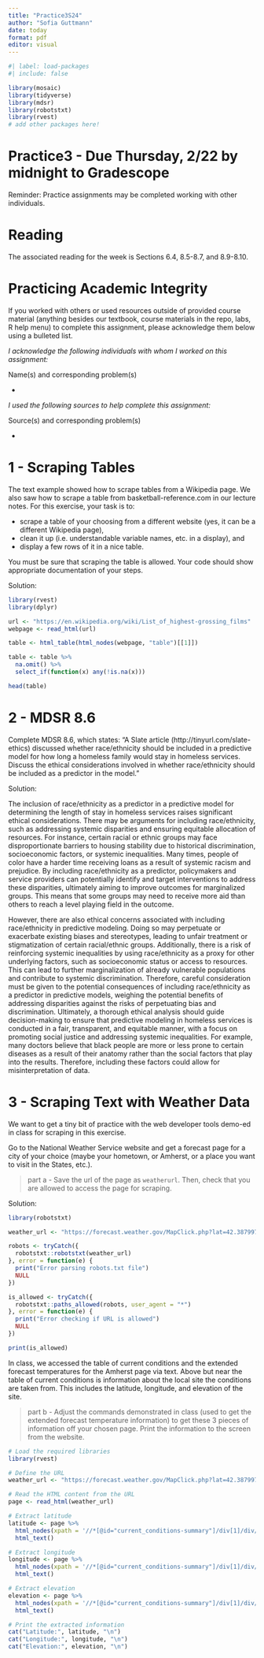 ```yaml
---
title: "Practice3S24"
author: "Sofia Guttmann"
date: today
format: pdf
editor: visual
---
```


```r
#| label: load-packages
#| include: false

library(mosaic)
library(tidyverse)
library(mdsr)
library(robotstxt)
library(rvest)
# add other packages here!
```

# Practice3 - Due Thursday, 2/22 by midnight to Gradescope

Reminder: Practice assignments may be completed working with other individuals.

# Reading

The associated reading for the week is Sections 6.4, 8.5-8.7, and 8.9-8.10.

# Practicing Academic Integrity

If you worked with others or used resources outside of provided course material (anything besides our textbook, course materials in the repo, labs, R help menu) to complete this assignment, please acknowledge them below using a bulleted list.

<!-- ~~~~~~~~~~~~~~~~ YOU MAY BEGIN EDITING BELOW THIS LINE ~~~~~~~~~~~~~~~~ -->

*I acknowledge the following individuals with whom I worked on this assignment:*

Name(s) and corresponding problem(s)

-   

*I used the following sources to help complete this assignment:*

Source(s) and corresponding problem(s)

-   

\newpage

<!-- PROBLEM 1 ---------------------------------------------------------------->

# 1 - Scraping Tables

The text example showed how to scrape tables from a Wikipedia page. We also saw how to scrape a table from basketball-reference.com in our lecture notes. For this exercise, your task is to:

-   scrape a table of your choosing from a different website (yes, it can be a different Wikipedia page),
-   clean it up (i.e. understandable variable names, etc. in a display), and
-   display a few rows of it in a nice table.

You must be sure that scraping the table is allowed. Your code should show appropriate documentation of your steps.

Solution:

```r
library(rvest)
library(dplyr)

url <- "https://en.wikipedia.org/wiki/List_of_highest-grossing_films"
webpage <- read_html(url)

table <- html_table(html_nodes(webpage, "table")[[1]])

table <- table %>% 
  na.omit() %>% 
  select_if(function(x) any(!is.na(x)))

head(table)


```

```{=html}
<!--
Remember to knit, commit, and push as you go!
-->
```
\newpage

<!-- PROBLEM 2 ---------------------------------------------------------------->

# 2 - MDSR 8.6

Complete MDSR 8.6, which states: "A Slate article (http://tinyurl.com/slate-ethics) discussed whether race/ethnicity should be included in a predictive model for how long a homeless family would stay in homeless services. Discuss the ethical considerations involved in whether race/ethnicity should be included as a predictor in the model."

<!-- This is designed to be more than a sentence or two but less than a page. One or two paragraphs would be reasonable. -->

Solution:

The inclusion of race/ethnicity as a predictor in a predictive model for determining the length of stay in homeless services raises significant ethical considerations. There may be arguments for including race/ethnicity, such as addressing systemic disparities and ensuring equitable allocation of resources. For instance, certain racial or ethnic groups may face disproportionate barriers to housing stability due to historical discrimination, socioeconomic factors, or systemic inequalities. Many times, people of color have a harder time receiving loans as a result of systemic racism and prejudice. By including race/ethnicity as a predictor, policymakers and service providers can potentially identify and target interventions to address these disparities, ultimately aiming to improve outcomes for marginalized groups. This means that some groups may need to receive more aid than others to reach a level playing field in the outcome.

However, there are also ethical concerns associated with including race/ethnicity in predictive modeling. Doing so may perpetuate or exacerbate existing biases and stereotypes, leading to unfair treatment or stigmatization of certain racial/ethnic groups. Additionally, there is a risk of reinforcing systemic inequalities by using race/ethnicity as a proxy for other underlying factors, such as socioeconomic status or access to resources. This can lead to further marginalization of already vulnerable populations and contribute to systemic discrimination. Therefore, careful consideration must be given to the potential consequences of including race/ethnicity as a predictor in predictive models, weighing the potential benefits of addressing disparities against the risks of perpetuating bias and discrimination. Ultimately, a thorough ethical analysis should guide decision-making to ensure that predictive modeling in homeless services is conducted in a fair, transparent, and equitable manner, with a focus on promoting social justice and addressing systemic inequalities. For example, many doctors believe that black people are more or less prone to certain diseases as a result of their anatomy rather than the social factors that play into the results. Therefore, including these factors could allow for misinterpretation of data.

<!-- Have you committed and/or pushed yet? -->

\newpage

<!-- PROBLEM 3 ---------------------------------------------------------------->

# 3 - Scraping Text with Weather Data

We want to get a tiny bit of practice with the web developer tools demo-ed in class for scraping in this exercise.

Go to the National Weather Service website and get a forecast page for a city of your choice (maybe your hometown, or Amherst, or a place you want to visit in the States, etc.).

> part a - Save the url of the page as `weatherurl`. Then, check that you are allowed to access the page for scraping.

Solution:

```r
library(robotstxt)

weather_url <- "https://forecast.weather.gov/MapClick.php?lat=42.3879975&lon=-72.53045079999998&site=all&smap=1&searchresult=University%20of%20Massachusetts%20Amherst%2C%20Amherst%2C%20MA%2001003"

robots <- tryCatch({
  robotstxt::robotstxt(weather_url)
}, error = function(e) {
  print("Error parsing robots.txt file")
  NULL
})

is_allowed <- tryCatch({
  robotstxt::paths_allowed(robots, user_agent = "*")
}, error = function(e) {
  print("Error checking if URL is allowed")
  NULL
})

print(is_allowed)


```

In class, we accessed the table of current conditions and the extended forecast temperatures for the Amherst page via text. Above but near the table of current conditions is information about the local site the conditions are taken from. This includes the latitude, longitude, and elevation of the site.

> part b - Adjust the commands demonstrated in class (used to get the extended forecast temperature information) to get these 3 pieces of information off your chosen page. Print the information to the screen from the website.

```{=html}
<!-- 
Note: The information does not need to be presented nicely - I just want you to practice a little bit with the selector and looking at html. My scrape from the Amherst page yields: "Lat: 42.2°NLon: 72.53°WElev: 246ft.", which definitely still needs some cleaning up, but the important part is the information is pulled straight from the website. 
-->
```
```r
# Load the required libraries
library(rvest)

# Define the URL
weather_url <- "https://forecast.weather.gov/MapClick.php?lat=42.3879975&lon=-72.53045079999998&site=all&smap=1&searchresult=University%20of%20Massachusetts%20Amherst%2C%20Amherst%2C%20MA%2001003"

# Read the HTML content from the URL
page <- read_html(weather_url)

# Extract latitude
latitude <- page %>%
  html_nodes(xpath = '//*[@id="current_conditions-summary"]/div[1]/div/p[2]') %>%
  html_text()

# Extract longitude
longitude <- page %>%
  html_nodes(xpath = '//*[@id="current_conditions-summary"]/div[1]/div/p[4]') %>%
  html_text()

# Extract elevation
elevation <- page %>%
  html_nodes(xpath = '//*[@id="current_conditions-summary"]/div[1]/div/p[6]') %>%
  html_text()

# Print the extracted information
cat("Latitude:", latitude, "\n")
cat("Longitude:", longitude, "\n")
cat("Elevation:", elevation, "\n")


```

```{=html}
<!--
Knit, commit, and push, including the final renamed pdf, to your repo. Then, upload the .pdf to Gradescope before the deadline. Wondering why this practice was shorter than the last? Keep working on your calendar query project!
-->
```
